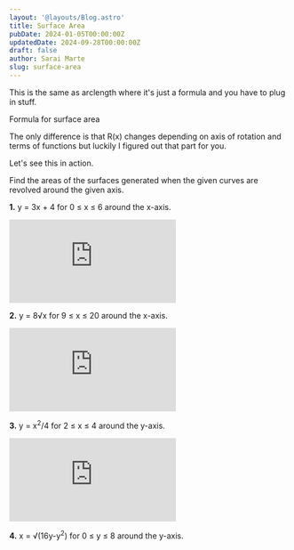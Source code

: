 ```yaml
---
layout: '@layouts/Blog.astro'
title: Surface Area
pubDate: 2024-01-05T00:00:00Z 
updatedDate: 2024-09-28T00:00:00Z 
draft: false
author: Sarai Marte
slug: surface-area
---
```



This is the same as arclength where it's just a formula and you have to plug in stuff.


<ImageMd>
<Latex formula = "S = 2\pi \int_{a}^{b} R(x) \sqrt{1 + \left( f'(x) \right)^2} \, dx"/>
Formula for surface area
</ImageMd>

The only difference is that R(x) changes depending on axis of rotation and terms of functions but luckily I figured out that part for you.

<ImageMd img = {img1} alt = "T = Terms of"/>

Let's see this in action.

Find the areas of the surfaces generated when the given curves are revolved around the given axis.

**1.** y = 3x + 4 for 0 ≤ x ≤ 6 around the x-axis.

<Solution>

<Latex formula = '156\pi \sqrt{10}'/>
<iframe src="https://www.youtube.com/embed/3F-sfmmllHY?si=alohMVzDm1EAfnAu" title="YouTube video player" frameborder="0" allow="accelerometer; autoplay; clipboard-write; encrypted-media; gyroscope; picture-in-picture; web-share" referrerpolicy="strict-origin-when-cross-origin" allowfullscreen></iframe>

</Solution>

**2.** y = 8√x for 9 ≤ x ≤ 20 around the x-axis.

<Solution>

<Latex formula = '\frac{2912\pi}{3}'/>

<iframe src="https://www.youtube.com/embed/LjwWWuXpV_o?si=DLNyjTjWuCfutPgr" title="YouTube video player" frameborder="0" allow="accelerometer; autoplay; clipboard-write; encrypted-media; gyroscope; picture-in-picture; web-share" referrerpolicy="strict-origin-when-cross-origin" allowfullscreen></iframe>

</Solution>

**3.** y = x<sup>2</sup>/4 for 2 ≤ x ≤ 4 around the y-axis.

<Solution>

<Latex formula = "\frac{\pi}{3} \left[ 20^{\frac{3}{2}} -8^{\frac{3}{2}} ) \right]"/>

<iframe src="https://www.youtube.com/embed/TnJ2s1SLD2I?si=9QFegBK_vallzJG6" title="YouTube video player" frameborder="0" allow="accelerometer; autoplay; clipboard-write; encrypted-media; gyroscope; picture-in-picture; web-share" referrerpolicy="strict-origin-when-cross-origin" allowfullscreen></iframe>

</Solution>

**4.** x = √(16y-y<sup>2</sup>) for 0 ≤ y ≤ 8 around the y-axis.

<Solution>

<Latex formula = '128\pi'/>

</Solution>